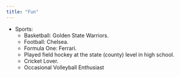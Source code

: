 ```yaml
---
title: "Fun"
---
```


- Sports:
    - Basketball: Golden State Warriors.
    - Football: Chelsea.
    - Formula One: Ferrari.
    - Played field hockey at the state (county) level in high school.
    - Cricket Lover.
    - Occasional Volleyball Enthusiast